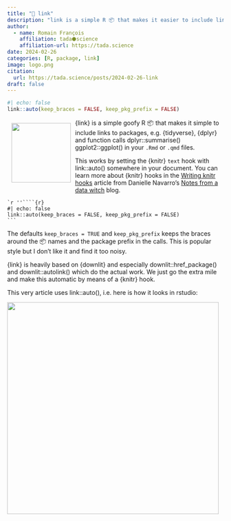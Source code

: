 ```yaml
---
title: "🔗 link"
description: "link is a simple R 📦 that makes it easier to include links to packages pkgdown pages"
author:
  - name: Romain François
    affiliation: tada⬢science
    affiliation-url: https://tada.science
date: 2024-02-26
categories: [R, package, link]
image: logo.png
citation: 
  url: https://tada.science/posts/2024-02-26-link
draft: false
---
```


```r
#| echo: false
link::auto(keep_braces = FALSE, keep_pkg_prefix = FALSE)
```

<img src="logo.png" align="left" height="138" style="margin: 10px"/>

{link} is a simple goofy R 📦 that makes it simple to include links to packages, e.g. {tidyverse}, {dplyr} and function calls dplyr::summarise() ggplot2::ggplot() in your `.Rmd` or `.qmd` files.

This works by setting the {knitr} `text` hook with link::auto() somewhere in your document. You can learn more about {knitr} hooks in the [Writing knitr hooks](https://blog.djnavarro.net/posts/2023-12-30_knitr-hooks/) article from Danielle Navarro's [Notes from a data witch](https://blog.djnavarro.net) blog.

````         
`r ''````{r}
#| echo: false
link::auto(keep_braces = FALSE, keep_pkg_prefix = FALSE)
```
````

The defaults `keep_braces = TRUE` and `keep_pkg_prefix` keeps the braces around the 📦 names and the package prefix in the calls. This is popular style but I don't like it and find it too noisy.

{link} is heavily based on {downlit} and especially downlit::href_package() and downlit::autolink() which do the actual work. We just go the extra mile and make this automatic by means of a {knitr} hook.

This very article uses link::auto(), i.e. here is how it looks in rstudio:

![](article.png){fig-align="center" width="492"}
